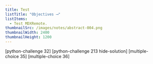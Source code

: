 ```yaml
---
title: Test
listTitle: "Objectives ⟶"
listItems:
  - Test MDXRemote.
thumbnailSrc: /images/notes/abstract-004.png
thumbnailWidth: 2400
thumbnailHeight: 1200
---
```


[python-challenge 32]
[python-challenge 213 hide-solution]
[multiple-choice 35]
[multiple-choice 36]
